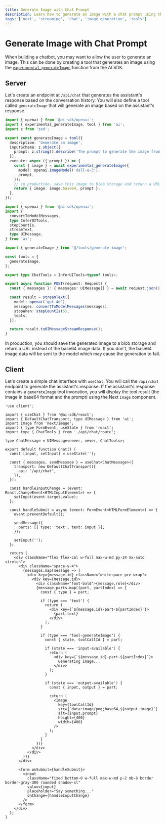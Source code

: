 ```yaml
---
title: Generate Image with Chat Prompt
description: Learn how to generate an image with a chat prompt using the AI SDK and Next.js
tags: ['next', 'streaming', 'chat', 'image generation', 'tools']
---
```


# Generate Image with Chat Prompt

When building a chatbot, you may want to allow the user to generate an image. This can be done by creating a tool that generates an image using the [`experimental_generateImage`](/docs/reference/ai-sdk-core/generate-image#generateimage) function from the AI SDK.

## Server

Let's create an endpoint at `/api/chat` that generates the assistant's response based on the conversation history. You will also define a tool called `generateImage` that will generate an image based on the assistant's response.

```typescript filename='tools/generate-image.ts'
import { openai } from '@ai-sdk/openai';
import { experimental_generateImage, tool } from 'ai';
import z from 'zod';

export const generateImage = tool({
  description: 'Generate an image',
  inputSchema: z.object({
    prompt: z.string().describe('The prompt to generate the image from'),
  }),
  execute: async ({ prompt }) => {
    const { image } = await experimental_generateImage({
      model: openai.imageModel('dall-e-3'),
      prompt,
    });
    // in production, save this image to blob storage and return a URL
    return { image: image.base64, prompt };
  },
});
```

```typescript filename='app/api/chat/route.ts'
import { openai } from '@ai-sdk/openai';
import {
  convertToModelMessages,
  type InferUITools,
  stepCountIs,
  streamText,
  type UIMessage,
} from 'ai';

import { generateImage } from '@/tools/generate-image';

const tools = {
  generateImage,
};

export type ChatTools = InferUITools<typeof tools>;

export async function POST(request: Request) {
  const { messages }: { messages: UIMessage[] } = await request.json();

  const result = streamText({
    model: openai('gpt-4o'),
    messages: convertToModelMessages(messages),
    stopWhen: stepCountIs(5),
    tools,
  });

  return result.toUIMessageStreamResponse();
}
```

<Note>
  In production, you should save the generated image to a blob storage and
  return a URL instead of the base64 image data. If you don't, the base64 image
  data will be sent to the model which may cause the generation to fail.
</Note>

## Client

Let's create a simple chat interface with `useChat`. You will call the `/api/chat` endpoint to generate the assistant's response. If the assistant's response contains a `generateImage` tool invocation, you will display the tool result (the image in base64 format and the prompt) using the Next `Image` component.

```tsx filename='app/page.tsx'
'use client';

import { useChat } from '@ai-sdk/react';
import { DefaultChatTransport, type UIMessage } from 'ai';
import Image from 'next/image';
import { type FormEvent, useState } from 'react';
import type { ChatTools } from './api/chat/route';

type ChatMessage = UIMessage<never, never, ChatTools>;

export default function Chat() {
  const [input, setInput] = useState('');

  const { messages, sendMessage } = useChat<ChatMessage>({
    transport: new DefaultChatTransport({
      api: '/api/chat',
    }),
  });

  const handleInputChange = (event: React.ChangeEvent<HTMLInputElement>) => {
    setInput(event.target.value);
  };

  const handleSubmit = async (event: FormEvent<HTMLFormElement>) => {
    event.preventDefault();

    sendMessage({
      parts: [{ type: 'text', text: input }],
    });

    setInput('');
  };

  return (
    <div className="flex flex-col w-full max-w-md py-24 mx-auto stretch">
      <div className="space-y-4">
        {messages.map(message => (
          <div key={message.id} className="whitespace-pre-wrap">
            <div key={message.id}>
              <div className="font-bold">{message.role}</div>
              {message.parts.map((part, partIndex) => {
                const { type } = part;

                if (type === 'text') {
                  return (
                    <div key={`${message.id}-part-${partIndex}`}>
                      {part.text}
                    </div>
                  );
                }

                if (type === 'tool-generateImage') {
                  const { state, toolCallId } = part;

                  if (state === 'input-available') {
                    return (
                      <div key={`${message.id}-part-${partIndex}`}>
                        Generating image...
                      </div>
                    );
                  }

                  if (state === 'output-available') {
                    const { input, output } = part;

                    return (
                      <Image
                        key={toolCallId}
                        src={`data:image/png;base64,${output.image}`}
                        alt={input.prompt}
                        height={400}
                        width={400}
                      />
                    );
                  }
                }
              })}
            </div>
          </div>
        ))}
      </div>

      <form onSubmit={handleSubmit}>
        <input
          className="fixed bottom-0 w-full max-w-md p-2 mb-8 border border-gray-300 rounded shadow-xl"
          value={input}
          placeholder="Say something..."
          onChange={handleInputChange}
        />
      </form>
    </div>
  );
}
```
